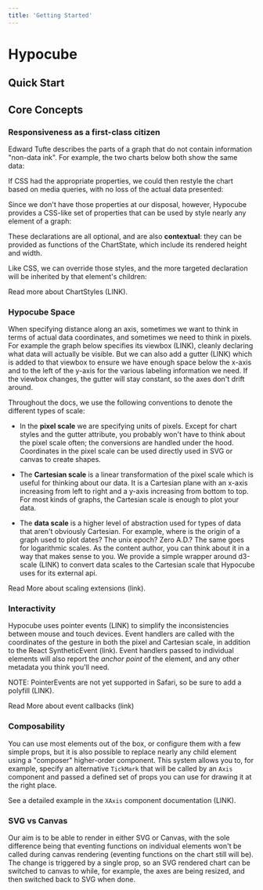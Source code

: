 ```yaml
---
title: 'Getting Started'
---
```



# Hypocube

## Quick Start

<MultipleBarGraph isCanvas={false} />

## Core Concepts

### Responsiveness as a first-class citizen

Edward Tufte describes the parts of a graph that do not contain information "non-data ink". For example, the two charts below both show the same data:

If CSS had the appropriate properties, we could then restyle the chart based on media queries, with no loss of the actual data presented:

Since we don't have those properties at our disposal, however, Hypocube provides a CSS-like set of properties that can be used by style nearly any element of a graph:

These declarations are all optional, and are also **contextual**: they can be provided as functions of the ChartState, which include its rendered height and width.

Like CSS, we can override those styles, and the more targeted declaration will be inherited by that element's children:

Read more about ChartStyles (LINK).

### Hypocube Space

When specifying distance along an axis, sometimes we want to think in terms of actual data coordinates, and sometimes we need to think in pixels. For example the graph below specifies its viewbox (LINK), cleanly declaring what data will actually be visible. But we can also add a gutter (LINK) which is added to that viewbox to ensure we have enough space below the x-axis and to the left of the y-axis for the various labeling information we need. If the viewbox changes, the gutter will stay constant, so the axes don't drift around.

Throughout the docs, we use the following conventions to denote the different types of scale:

- In the **pixel scale** we are specifying units of pixels. Except for chart styles and the gutter attribute, you probably won't have to think about the pixel scale often; the conversions are handled under the hood. Coordinates in the pixel scale can be used directly used in SVG or canvas to create shapes.

- The **Cartesian scale** is a linear transformation of the pixel scale which is useful for thinking about our data. It is a Cartesian plane with an x-axis increasing from left to right and a y-axis increasing from bottom to top. For most kinds of graphs, the Cartesian scale is enough to plot your data.

- The **data scale** is a higher level of abstraction used for types of data that aren't obviously Cartesian. For example, where is the origin of a graph used to plot dates? The unix epoch? Zero A.D.? The same goes for logarithmic scales. As the content author, you can think about it in a way that makes sense to you. We provide a simple wrapper around d3-scale (LINK) to convert data scales to the Cartesian scale that Hypocube uses for its external api.

Read More about scaling extensions (link).

### Interactivity

Hypocube uses pointer events (LINK) to simplify the inconsistencies between mouse and touch devices. Event handlers are called with the coordinates of the gesture in both the pixel and Cartesian scale, in addition to the React SyntheticEvent (link). Event handlers passed to individual elements will also report the _anchor point_ of the element, and any other metadata you think you'll need.

NOTE: PointerEvents are not yet supported in Safari, so be sure to add a polyfill (LINK).

Read More about event callbacks (link)

### Composability

You can use most elements out of the box, or configure them with a few simple props, but it is also possible to replace nearly any child element using a "composer" higher-order component. This system allows you to, for example, specify an alternative `TickMark` that will be called by an `Axis` component and passed a defined set of props you can use for drawing it at the right place.

See a detailed example in the `XAxis` component documentation (LINK).

### SVG vs Canvas

Our aim is to be able to render in either SVG or Canvas, with the sole difference being that eventing functions on individual elements won't be called during canvas rendering (eventing functions on the chart still will be). The change is triggered by a single prop, so an SVG rendered chart can be switched to canvas to while, for example, the axes are being resized, and then switched back to SVG when done.
